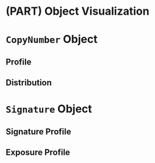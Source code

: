 # (PART) Object Visualization {-} 

# `CopyNumber` Object {#cnobject}

## Profile {-}

## Distribution {-}

# `Signature` Object {#sigobject}

## Signature Profile {-}

## Exposure Profile {-}
